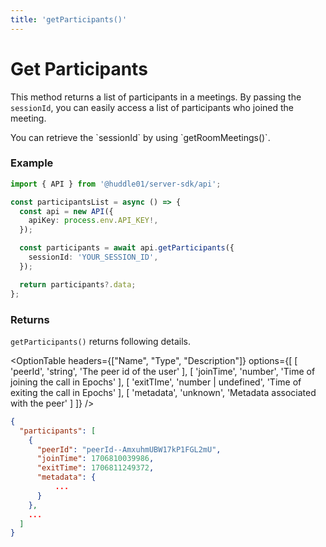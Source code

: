 ```yaml
---
title: 'getParticipants()'
---
```



# Get Participants 

This method returns a list of participants in a meetings. By passing the `sessionId`, you can 
easily access a list of participants who joined the meeting. 

<Callout>
You can retrieve the `sessionId` by using `getRoomMeetings()`. 
</Callout>

### Example 

```ts 
import { API } from '@huddle01/server-sdk/api';

const participantsList = async () => {
  const api = new API({
    apiKey: process.env.API_KEY!,
  });

  const participants = await api.getParticipants({
    sessionId: 'YOUR_SESSION_ID',
  });

  return participants?.data;
};
```

### Returns 

`getParticipants()` returns following details. 

<OptionTable
    headers={["Name", "Type", "Description"]}
    options={[
        [
            'peerId',
            'string',
            'The peer id of the user'
        ],
        [
            'joinTime',
            'number',
            'Time of joining the call in Epochs'
        ],
        [
            'exitTIme',
            'number | undefined',
            'Time of exiting the call in Epochs'
        ],
        [
          'metadata',
          'unknown',
          'Metadata associated with the peer'
        ]
    ]}
/>

```json
{
  "participants": [
    {
      "peerId": "peerId--AmxuhmUBW17kP1FGL2mU",
      "joinTime": 1706810039986,
      "exitTime": 1706811249372,
      "metadata": {
          ...
      }
    },
    ...
  ]
}
````
